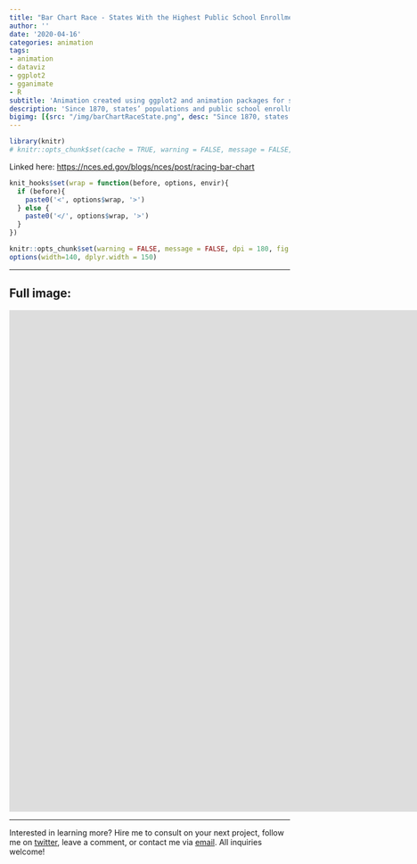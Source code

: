 ```yaml
---
title: "Bar Chart Race - States With the Highest Public School Enrollment"
author: ''
date: '2020-04-16'
categories: animation
tags:
- animation
- dataviz
- ggplot2
- gganimate
- R
subtitle: 'Animation created using ggplot2 and animation packages for social media distribution'
description: 'Since 1870, states’ populations and public school enrollment have increased, with differential growth across the country.'
bigimg: [{src: "/img/barChartRaceState.png", desc: "Since 1870, states’ populations and public school enrollment have increased, with differential growth across the country."}]
---
```


```r
library(knitr)
# knitr::opts_chunk$set(cache = TRUE, warning = FALSE, message = FALSE, dpi = 180, out.extra='class = "img-responsive"')

```

Linked here: [https://nces.ed.gov/blogs/nces/post/racing-bar-chart](https://nces.ed.gov/blogs/nces/post/racing-bar-chart)

```r
knit_hooks$set(wrap = function(before, options, envir){
  if (before){
    paste0('<', options$wrap, '>')
  } else {
    paste0('</', options$wrap, '>')
  }
})

knitr::opts_chunk$set(warning = FALSE, message = FALSE, dpi = 180, fig.height = 5, fig.width = 7, fig.align = "center")
options(width=140, dplyr.width = 150)
```
  
 ***
  
## Full image:
  
<iframe width="1600" height="900" src="https://www.youtube.com/embed/aOVBVSordsQ" frameborder="0" allow="accelerometer; autoplay; encrypted-media; gyroscope; picture-in-picture" allowfullscreen></iframe>
 ***
 
Interested in learning more? Hire me to consult on your next project, follow me on [twitter](https://twitter.com/mikeleeco), leave a comment, or contact me via [email](mailto:mdlee12@gmail.com). All inquiries welcome!
  